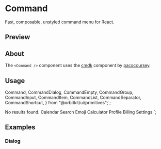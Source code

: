 

<Meta of={CommandStories} />

<PrimitiveDocsButton docsUrl="https://cmdk.paco.me/" />

# Command

Fast, composable, unstyled command menu for React.

## Preview

<Canvas of={CommandStories.Default} />

## About

The `<Command />` component uses the [cmdk](https://cmdk.paco.me/) component by [pacocoursey](https://twitter.com/pacocoursey).

## Usage

  Command,
  CommandDialog,
  CommandEmpty,
  CommandGroup,
  CommandInput,
  CommandItem,
  CommandList,
  CommandSeparator,
  CommandShortcut,
} from "@orbitkit/ui/primitives";`;

  <CommandInput placeholder="Type a command or search..." />
  <CommandList>
    <CommandEmpty>No results found.</CommandEmpty>
    <CommandGroup heading="Suggestions">
      <CommandItem>Calendar</CommandItem>
      <CommandItem>Search Emoji</CommandItem>
      <CommandItem>Calculator</CommandItem>
    </CommandGroup>
    <CommandSeparator />
    <CommandGroup heading="Settings">
      <CommandItem>Profile</CommandItem>
      <CommandItem>Billing</CommandItem>
      <CommandItem>Settings</CommandItem>
    </CommandGroup>
  </CommandList>
</Command>`;

<Source code={importCode} language="ts" dark />
<Source code={usageCode} language="tsx" dark />

## Examples

### Dialog

<Canvas of={CommandStories.Dialog} />
